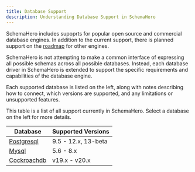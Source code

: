 ```yaml
---
title: Database Support
description: Understanding Database Support in SchemaHero
---
```


SchemaHero includes supoprts for popular open source and commercial database engines.
In addition to the current support, there is planned support on the [roadmap](https://schemahero.io/community/roadmap) for other engines.

SchemaHero is not attempting to make a common interface of expressing all possible schemas across all possible databases.
Instead, each database driver in SchemaHero is extended to support the specific requirements and capabilities of the database engine.

Each supported database is listed on the left, along with notes describing how to connect, which versions are supported, and any limitations or unsupported features.

This table is a list of all support currently in SchemaHero.
Select a database on the left for more details.

| Database | Supported Versions |
|----------|--------------------|
| [Postgresql](./postgres/versions) | 9.5 - 12.x, 13-beta |
| [Mysql](./mysql/versions) | 5.6 - 8.x | 
| [Cockroachdb](./cockroachdb/versions) | v19.x - v20.x |
